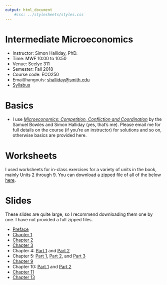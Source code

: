 ```yaml
---
output: html_document
    #css: ../stylesheets/styles.css
---
```


# Intermediate Microeconomics 

- Instructor: Simon Halliday, PhD. 
- Time: MWF 10:00 to 10:50
- Venue: Seelye 311
- Semester: Fall 2018
- Course code: ECO250
- Email/hangouts: [shalliday@smith.edu](shalliday@smith.edu)
- [Syllabus](https://www.dropbox.com/s/mj1568mis9q9zha/Syllabus_ECO250_F2018_updated.pdf?dl=0)

# Basics

- I use [*Microeconomics: Competition, Confliction and Coordination*](http://simondhalliday.com/microeconomics) by the Samuel Bowles and Simon Halliday (yes, that's me). Please email me for full details on the course (if you're an instructor) for solutions and so on, otherwise basics are provided here. 

# Worksheets
I used worksheets for in-class exercises for a variety of units in the book, mainly Units 2 through 9. You can download a zipped file of all of the below [here](https://drive.google.com/open?id=1urlQl9gjEcig58TERQabNAIHsJUeCsSK). 

# Slides 
These slides are quite large, so I recommend downloading them one by one. I have not provided a full zipped files. 

- [Preface](https://drive.google.com/open?id=1evGH8BA9OXia8FY273hivoyLCC1AQNEV)
- [Chapter 1](https://drive.google.com/open?id=1k7_r4hxNJRADJPuSoFlzqFq5DX5S7eMg)
- [Chapter 2](https://drive.google.com/open?id=1lw5hZx5wQpIcdRWuoWPAsceE9hLqGGKx) 
- [Chapter 3](https://drive.google.com/open?id=1k2YTv9QehU9YSoRw5V2wz7HQV1D3pOzH) 
- Chapter 4: [Part 1](https://drive.google.com/open?id=1z8X-iscH0GiBRBn5XFbkYxqzAQ3HBSmM) and [Part 2](https://drive.google.com/open?id=1eVOsxMSJz5SMzkjBbjSciVP-mmfFIvf2)
- Chapter 5: [Part 1](https://drive.google.com/open?id=1T9NwIw5_bySpixymSAJcXa0bEmH6Slg9), [Part 2](https://drive.google.com/open?id=1v9TnErLXnLPdv_TYDJu_qZXKPnUPGF-H), and [Part 3](https://drive.google.com/open?id=1Naeeef_rtNQpGYwrWbKTBYnVZL8CDWU-)
- [Chapter 9](https://drive.google.com/open?id=1kjMZoswpsnIu8E-PoiGckLtb6fcjsSon)
- Chapter 10: [Part 1](https://drive.google.com/open?id=1FKwY5B7ZKd8NH5Ab7wssiVBXuGrw0TEc) and [Part 2](https://drive.google.com/open?id=1lNHF8IGIx6DFRX3fOLFfR_hxlRTHVtX5)  
- [Chapter 11](https://drive.google.com/open?id=1X7knsd9gMDR0jlezIGiazCwt0u9XBELx) 
- [Chapter 13](https://drive.google.com/open?id=1GZk_e19846JjTo2Zw1MCrhXUJnU5S0Np)




